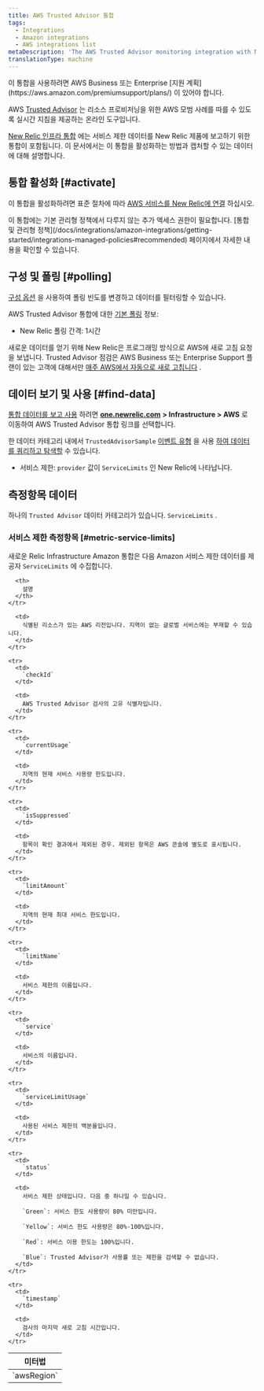 ```yaml
---
title: AWS Trusted Advisor 통합
tags:
  - Integrations
  - Amazon integrations
  - AWS integrations list
metaDescription: 'The AWS Trusted Advisor monitoring integration with New Relic: what data it reports, and how to enable it.'
translationType: machine
---
```


<Callout variant="tip">
  이 통합을 사용하려면 AWS Business 또는 Enterprise [지원 계획](https://aws.amazon.com/premiumsupport/plans/) 이 있어야 합니다.
</Callout>

AWS [Trusted Advisor](https://aws.amazon.com/premiumsupport/technology/trusted-advisor/) 는 리소스 프로비저닝을 위한 AWS 모범 사례를 따를 수 있도록 실시간 지침을 제공하는 온라인 도구입니다.

[New Relic 인프라 통합](/docs/infrastructure/integrations-getting-started/getting-started/introduction-infrastructure-integrations) 에는 서비스 제한 데이터를 New Relic 제품에 보고하기 위한 통합이 포함됩니다. 이 문서에서는 이 통합을 활성화하는 방법과 캡처할 수 있는 데이터에 대해 설명합니다.

## 통합 활성화 [#activate]

이 통합을 활성화하려면 표준 절차에 따라 [AWS 서비스를 New Relic에 연결](/docs/infrastructure/infrastructure-integrations/getting-started/connect-aws-integrations-infrastructure) 하십시오.

<Callout variant="important">
  이 통합에는 기본 관리형 정책에서 다루지 않는 추가 액세스 권한이 필요합니다. [통합 및 관리형 정책](/docs/integrations/amazon-integrations/getting-started/integrations-managed-policies#recommended) 페이지에서 자세한 내용을 확인할 수 있습니다.
</Callout>

## 구성 및 폴링 [#polling]

[구성 옵션](/docs/integrations/new-relic-integrations/getting-started/configure-polling-frequency-data-collection-cloud-integrations) 을 사용하여 폴링 빈도를 변경하고 데이터를 필터링할 수 있습니다.

AWS Trusted Advisor 통합에 대한 [기본 폴링](/docs/infrastructure/amazon-integrations/aws-integrations-list/aws-polling-intervals-infrastructure-integrations) 정보:

* New Relic 폴링 간격: 1시간

새로운 데이터를 얻기 위해 New Relic은 프로그래밍 방식으로 AWS에 새로 고침 요청을 보냅니다. Trusted Advisor 점검은 AWS Business 또는 Enterprise Support 플랜이 있는 고객에 대해서만 [매주 AWS에서 자동으로 새로 고칩니다](https://aws.amazon.com/premiumsupport/faqs/#TArefresh) .

## 데이터 보기 및 사용 [#find-data]

[통합 데이터를 보고 사용](/docs/infrastructure/integrations/find-use-infrastructure-integration-data) 하려면 [**one.newrelic.com**](http://one.newrelic.com) **> Infrastructure > AWS** 로 이동하여 AWS Trusted Advisor 통합 링크를 선택합니다.

한 데이터 카테고리 내에서 `TrustedAdvisorSample` [이벤트 유형](/docs/data-apis/understand-data/new-relic-data-types/#event-data) 을 사용 [하여 데이터를 쿼리하고 탐색할](/docs/using-new-relic/data/understand-data/query-new-relic-data) 수 있습니다.

* 서비스 제한: `provider` 값이 `ServiceLimits` 인 New Relic에 나타납니다.

## 측정항목 데이터

하나의 `Trusted Advisor` 데이터 카테고리가 있습니다. `ServiceLimits` .

### 서비스 제한 측정항목 [#metric-service-limits]

새로운 Relic Infrastructure Amazon 통합은 다음 Amazon 서비스 제한 데이터를 제공자 `ServiceLimits` 에 수집합니다.

<table>
  <thead>
    <tr>
      <th style={{ width: "275px" }}>
        미터법
      </th>

      <th>
        설명
      </th>
    </tr>
  </thead>

  <tbody>
    <tr>
      <td>
        `awsRegion`
      </td>

      <td>
        식별된 리소스가 있는 AWS 리전입니다. 지역이 없는 글로벌 서비스에는 부재할 수 있습니다.
      </td>
    </tr>

    <tr>
      <td>
        `checkId`
      </td>

      <td>
        AWS Trusted Advisor 검사의 고유 식별자입니다.
      </td>
    </tr>

    <tr>
      <td>
        `currentUsage`
      </td>

      <td>
        지역의 현재 서비스 사용량 한도입니다.
      </td>
    </tr>

    <tr>
      <td>
        `isSuppressed`
      </td>

      <td>
        항목이 확인 결과에서 제외된 경우. 제외된 항목은 AWS 콘솔에 별도로 표시됩니다.
      </td>
    </tr>

    <tr>
      <td>
        `limitAmount`
      </td>

      <td>
        지역의 현재 최대 서비스 한도입니다.
      </td>
    </tr>

    <tr>
      <td>
        `limitName`
      </td>

      <td>
        서비스 제한의 이름입니다.
      </td>
    </tr>

    <tr>
      <td>
        `service`
      </td>

      <td>
        서비스의 이름입니다.
      </td>
    </tr>

    <tr>
      <td>
        `serviceLimitUsage`
      </td>

      <td>
        사용된 서비스 제한의 백분율입니다.
      </td>
    </tr>

    <tr>
      <td>
        `status`
      </td>

      <td>
        서비스 제한 상태입니다. 다음 중 하나일 수 있습니다.

        `Green`: 서비스 한도 사용량이 80% 미만입니다.

        `Yellow`: 서비스 한도 사용량은 80%-100%입니다.

        `Red`: 서비스 이용 한도는 100%입니다.

        `Blue`: Trusted Advisor가 사용률 또는 제한을 검색할 수 없습니다.
      </td>
    </tr>

    <tr>
      <td>
        `timestamp`
      </td>

      <td>
        검사의 마지막 새로 고침 시간입니다.
      </td>
    </tr>
  </tbody>
</table>